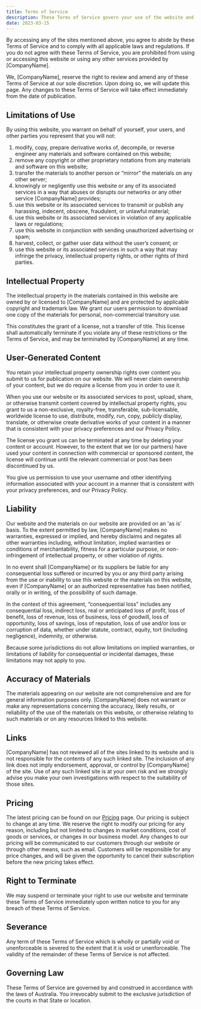 ```yaml
---
title: Terms of Service
description: These Terms of Service govern your use of the website and any related services provided by [CompanyName].
date: 2023-03-15
---
```


By accessing any of the sites mentioned above, you agree to abide by these Terms of Service and to comply with all applicable laws and regulations. If you do not agree with these Terms of Service, you are prohibited from using or accessing this website or using any other services provided by [CompanyName].

We, [CompanyName], reserve the right to review and amend any of these Terms of Service at our sole discretion. Upon doing so, we will update this page. Any changes to these Terms of Service will take effect immediately from the date of publication.

## Limitations of Use

By using this website, you warrant on behalf of yourself, your users, and other parties you represent that you will not:

1. modify, copy, prepare derivative works of, decompile, or reverse engineer any materials and software contained on this website;
2. remove any copyright or other proprietary notations from any materials and software on this website;
3. transfer the materials to another person or “mirror” the materials on any other server;
4. knowingly or negligently use this website or any of its associated services in a way that abuses or disrupts our networks or any other service [CompanyName] provides;
5. use this website or its associated services to transmit or publish any harassing, indecent, obscene, fraudulent, or unlawful material;
6. use this website or its associated services in violation of any applicable laws or regulations;
7. use this website in conjunction with sending unauthorized advertising or spam;
8. harvest, collect, or gather user data without the user’s consent; or
9. use this website or its associated services in such a way that may infringe the privacy, intellectual property rights, or other rights of third parties.

## Intellectual Property

The intellectual property in the materials contained in this website are owned by or licensed to [CompanyName] and are protected by applicable copyright and trademark law. We grant our users permission to download one copy of the materials for personal, non-commercial transitory use.

This constitutes the grant of a license, not a transfer of title. This license shall automatically terminate if you violate any of these restrictions or the Terms of Service, and may be terminated by [CompanyName] at any time.

## User-Generated Content

You retain your intellectual property ownership rights over content you submit to us for publication on our website. We will never claim ownership of your content, but we do require a license from you in order to use it.

When you use our website or its associated services to post, upload, share, or otherwise transmit content covered by intellectual property rights, you grant to us a non-exclusive, royalty-free, transferable, sub-licensable, worldwide license to use, distribute, modify, run, copy, publicly display, translate, or otherwise create derivative works of your content in a manner that is consistent with your privacy preferences and our Privacy Policy.

The license you grant us can be terminated at any time by deleting your content or account. However, to the extent that we (or our partners) have used your content in connection with commercial or sponsored content, the license will continue until the relevant commercial or post has been discontinued by us.

You give us permission to use your username and other identifying information associated with your account in a manner that is consistent with your privacy preferences, and our Privacy Policy.

## Liability

Our website and the materials on our website are provided on an 'as is' basis. To the extent permitted by law, [CompanyName] makes no warranties, expressed or implied, and hereby disclaims and negates all other warranties including, without limitation, implied warranties or conditions of merchantability, fitness for a particular purpose, or non-infringement of intellectual property, or other violation of rights.

In no event shall [CompanyName] or its suppliers be liable for any consequential loss suffered or incurred by you or any third party arising from the use or inability to use this website or the materials on this website, even if [CompanyName] or an authorized representative has been notified, orally or in writing, of the possibility of such damage.

In the context of this agreement, “consequential loss” includes any consequential loss, indirect loss, real or anticipated loss of profit, loss of benefit, loss of revenue, loss of business, loss of goodwill, loss of opportunity, loss of savings, loss of reputation, loss of use and/or loss or corruption of data, whether under statute, contract, equity, tort (including negligence), indemnity, or otherwise.

Because some jurisdictions do not allow limitations on implied warranties, or limitations of liability for consequential or incidental damages, these limitations may not apply to you.

## Accuracy of Materials

The materials appearing on our website are not comprehensive and are for general information purposes only. [CompanyName] does not warrant or make any representations concerning the accuracy, likely results, or reliability of the use of the materials on this website, or otherwise relating to such materials or on any resources linked to this website.

## Links

[CompanyName] has not reviewed all of the sites linked to its website and is not responsible for the contents of any such linked site. The inclusion of any link does not imply endorsement, approval, or control by [CompanyName] of the site. Use of any such linked site is at your own risk and we strongly advise you make your own investigations with respect to the suitability of those sites.

## Pricing

The latest pricing can be found on our [Pricing](https://www.[CompanyName].dev/pricing) page. Our pricing is subject to change at any time. We reserve the right to modify our pricing for any reason, including but not limited to changes in market conditions, cost of goods or services, or changes in our business model. Any changes to our pricing will be communicated to our customers through our website or through other means, such as email. Customers will be responsible for any price changes, and will be given the opportunity to cancel their subscription before the new pricing takes effect.

## Right to Terminate

We may suspend or terminate your right to use our website and terminate these Terms of Service immediately upon written notice to you for any breach of these Terms of Service.

## Severance

Any term of these Terms of Service which is wholly or partially void or unenforceable is severed to the extent that it is void or unenforceable. The validity of the remainder of these Terms of Service is not affected.

## Governing Law

These Terms of Service are governed by and construed in accordance with the laws of Australia. You irrevocably submit to the exclusive jurisdiction of the courts in that State or location.
